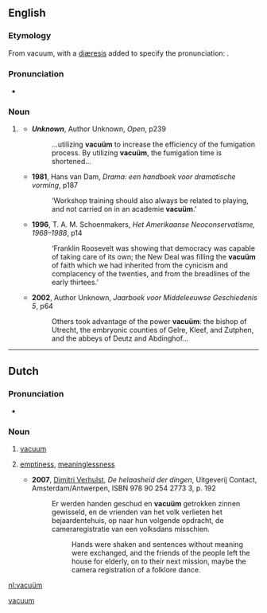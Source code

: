 {{rfc|strangely, all quoted sources have Dutch titles… Is this a [[coïncidence]]?  The first citation is quite useless, without date and author}}
==English==

===Etymology===
From vacuum, with a [[diæresis]] added to specify the pronunciation: {{IPA|/ˈvæ.kjuˌʌm̩̩/}}.

===Pronunciation===
* {{IPA|/ˈvæ.kjuˌʌm̩̩/}}

===Noun===
{{en-noun|vacuä}}

# {{rare}} {{alternative spelling of|vacuum#English|vacuum|lang=English}}
#* '''''Unknown''''', Author Unknown, ''Open'', p239
#*: …utilizing '''vacuüm''' to increase the efficiency of the fumigation process. By utilizing '''vacuüm''', the fumigation time is shortened…
#* '''1981''', Hans van Dam, ''Drama: een handboek voor dramatische vorming'', p187
#*: ‘Workshop training should also always be related to playing, and not carried on in an academie '''vacuüm'''.’
#* '''1996''', T. A. M. Schoenmakers, ''Het Amerikaanse Neoconservatisme, 1968–1988'', p14
#*: ‘Franklin Roosevelt was showing that democracy was capable of taking care of its own; the New Deal was filling the '''vacuüm''' of faith which we had inherited from the cynicism and complacency of the twenties, and from the breadlines of the early thirtees.’
#* '''2002''', Author Unknown, ''Jaarboek voor Middeleeuwse Geschiedenis 5'', p64
#*: Others took advantage of the power '''vacuüm''': the bishop of Utrecht, the embryonic counties of Gelre, Kleef, and Zutphen, and the abbeys of Deutz and Abdinghof…

[[Category:English words spelled with diacritics|vacuum]]

----

==Dutch==

{{rfe|lang=Dutch}}

===Pronunciation===
* {{IPA|/ˈva.ky.ym/|lang=nl}}

===Noun===
{{nl-noun2|n|s|pje}}

# [[vacuum]]
# {{figuratively}} [[emptiness]], [[meaninglessness]]
#* '''2007''', [[w:Dimitri Verhulst|Dimitri Verhulst]], ''De helaasheid der dingen'', Uitgeverij Contact, Amsterdam/Antwerpen, ISBN 978 90 254 2773 3, p. 192
#*: Er werden handen geschud en '''vacuüm''' getrokken zinnen gewisseld, en de vrienden van het volk verlieten het bejaardentehuis, op naar hun volgende opdracht, de cameraregistratie van een volksdans misschien.
#*:: Hands were shaken and sentences without meaning were exchanged, and the friends of the people left the house for elderly, on to their next mission, maybe the camera registration of a folklore dance.

[[nl:vacuüm]]